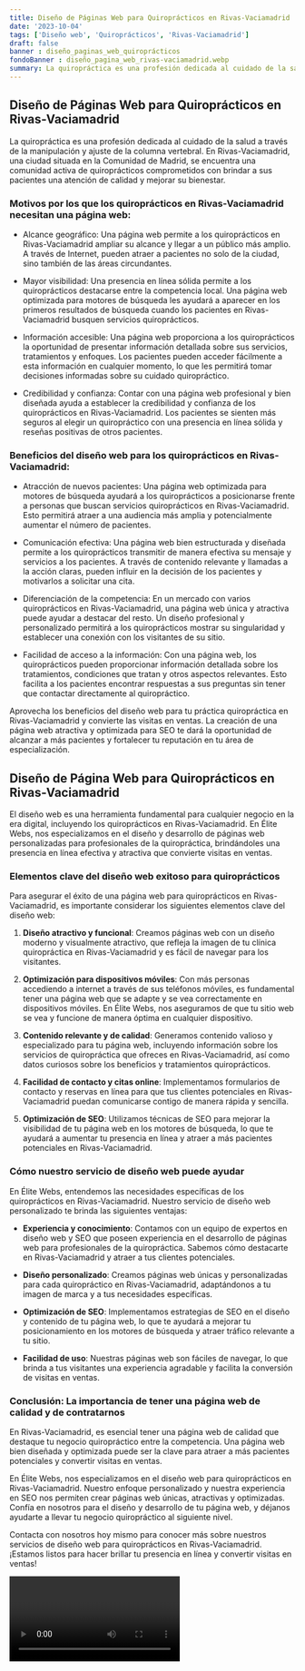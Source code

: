 ```yaml
---
title: Diseño de Páginas Web para Quiroprácticos en Rivas-Vaciamadrid
date: '2023-10-04'
tags: ['Diseño web', 'Quiroprácticos', 'Rivas-Vaciamadrid']
draft: false
banner : diseño_paginas_web_quiroprácticos
fondoBanner : diseño_pagina_web_rivas-vaciamadrid.webp
summary: La quiropráctica es una profesión dedicada al cuidado de la salud a través de la manipulación y ajuste de la columna vertebral. En RivasVaciamadrid, una ciudad situada en la Comunidad de Madrid, se encuentra una comunidad activa de quiroprácticos comprometidos con brindar a sus pacientes una atención de calidad y mejorar su bienestar.
---
```


## Diseño de Páginas Web para Quiroprácticos en Rivas-Vaciamadrid

La quiropráctica es una profesión dedicada al cuidado de la salud a través de la manipulación y ajuste de la columna vertebral. En Rivas-Vaciamadrid, una ciudad situada en la Comunidad de Madrid, se encuentra una comunidad activa de quiroprácticos comprometidos con brindar a sus pacientes una atención de calidad y mejorar su bienestar.

### Motivos por los que los quiroprácticos en Rivas-Vaciamadrid necesitan una página web:

- Alcance geográfico: Una página web permite a los quiroprácticos en Rivas-Vaciamadrid ampliar su alcance y llegar a un público más amplio. A través de Internet, pueden atraer a pacientes no solo de la ciudad, sino también de las áreas circundantes.

- Mayor visibilidad: Una presencia en línea sólida permite a los quiroprácticos destacarse entre la competencia local. Una página web optimizada para motores de búsqueda les ayudará a aparecer en los primeros resultados de búsqueda cuando los pacientes en Rivas-Vaciamadrid busquen servicios quiroprácticos.

- Información accesible: Una página web proporciona a los quiroprácticos la oportunidad de presentar información detallada sobre sus servicios, tratamientos y enfoques. Los pacientes pueden acceder fácilmente a esta información en cualquier momento, lo que les permitirá tomar decisiones informadas sobre su cuidado quiropráctico.

- Credibilidad y confianza: Contar con una página web profesional y bien diseñada ayuda a establecer la credibilidad y confianza de los quiroprácticos en Rivas-Vaciamadrid. Los pacientes se sienten más seguros al elegir un quiropráctico con una presencia en línea sólida y reseñas positivas de otros pacientes.

### Beneficios del diseño web para los quiroprácticos en Rivas-Vaciamadrid:

- Atracción de nuevos pacientes: Una página web optimizada para motores de búsqueda ayudará a los quiroprácticos a posicionarse frente a personas que buscan servicios quiroprácticos en Rivas-Vaciamadrid. Esto permitirá atraer a una audiencia más amplia y potencialmente aumentar el número de pacientes.

- Comunicación efectiva: Una página web bien estructurada y diseñada permite a los quiroprácticos transmitir de manera efectiva su mensaje y servicios a los pacientes. A través de contenido relevante y llamadas a la acción claras, pueden influir en la decisión de los pacientes y motivarlos a solicitar una cita.

- Diferenciación de la competencia: En un mercado con varios quiroprácticos en Rivas-Vaciamadrid, una página web única y atractiva puede ayudar a destacar del resto. Un diseño profesional y personalizado permitirá a los quiroprácticos mostrar su singularidad y establecer una conexión con los visitantes de su sitio.

- Facilidad de acceso a la información: Con una página web, los quiroprácticos pueden proporcionar información detallada sobre los tratamientos, condiciones que tratan y otros aspectos relevantes. Esto facilita a los pacientes encontrar respuestas a sus preguntas sin tener que contactar directamente al quiropráctico.

Aprovecha los beneficios del diseño web para tu práctica quiropráctica en Rivas-Vaciamadrid y convierte las visitas en ventas. La creación de una página web atractiva y optimizada para SEO te dará la oportunidad de alcanzar a más pacientes y fortalecer tu reputación en tu área de especialización.

<GifSeo />

<Cta />

## **Diseño de Página Web para Quiroprácticos en Rivas-Vaciamadrid**

El diseño web es una herramienta fundamental para cualquier negocio en la era digital, incluyendo los quiroprácticos en Rivas-Vaciamadrid. En Élite Webs, nos especializamos en el diseño y desarrollo de páginas web personalizadas para profesionales de la quiropráctica, brindándoles una presencia en línea efectiva y atractiva que convierte visitas en ventas.

### **Elementos clave del diseño web exitoso para quiroprácticos**

Para asegurar el éxito de una página web para quiroprácticos en Rivas-Vaciamadrid, es importante considerar los siguientes elementos clave del diseño web:

1. **Diseño atractivo y funcional**: Creamos páginas web con un diseño moderno y visualmente atractivo, que refleja la imagen de tu clínica quiropráctica en Rivas-Vaciamadrid y es fácil de navegar para los visitantes.

2. **Optimización para dispositivos móviles**: Con más personas accediendo a internet a través de sus teléfonos móviles, es fundamental tener una página web que se adapte y se vea correctamente en dispositivos móviles. En Élite Webs, nos aseguramos de que tu sitio web se vea y funcione de manera óptima en cualquier dispositivo.

3. **Contenido relevante y de calidad**: Generamos contenido valioso y especializado para tu página web, incluyendo información sobre los servicios de quiropráctica que ofreces en Rivas-Vaciamadrid, así como datos curiosos sobre los beneficios y tratamientos quiroprácticos.

4. **Facilidad de contacto y citas online**: Implementamos formularios de contacto y reservas en línea para que tus clientes potenciales en Rivas-Vaciamadrid puedan comunicarse contigo de manera rápida y sencilla.

5. **Optimización de SEO**: Utilizamos técnicas de SEO para mejorar la visibilidad de tu página web en los motores de búsqueda, lo que te ayudará a aumentar tu presencia en línea y atraer a más pacientes potenciales en Rivas-Vaciamadrid.

### **Cómo nuestro servicio de diseño web puede ayudar**

En Élite Webs, entendemos las necesidades específicas de los quiroprácticos en Rivas-Vaciamadrid. Nuestro servicio de diseño web personalizado te brinda las siguientes ventajas:

- **Experiencia y conocimiento**: Contamos con un equipo de expertos en diseño web y SEO que poseen experiencia en el desarrollo de páginas web para profesionales de la quiropráctica. Sabemos cómo destacarte en Rivas-Vaciamadrid y atraer a tus clientes potenciales.

- **Diseño personalizado**: Creamos páginas web únicas y personalizadas para cada quiropráctico en Rivas-Vaciamadrid, adaptándonos a tu imagen de marca y a tus necesidades específicas.

- **Optimización de SEO**: Implementamos estrategias de SEO en el diseño y contenido de tu página web, lo que te ayudará a mejorar tu posicionamiento en los motores de búsqueda y atraer tráfico relevante a tu sitio.

- **Facilidad de uso**: Nuestras páginas web son fáciles de navegar, lo que brinda a tus visitantes una experiencia agradable y facilita la conversión de visitas en ventas.

### **Conclusión: La importancia de tener una página web de calidad y de contratarnos**

En Rivas-Vaciamadrid, es esencial tener una página web de calidad que destaque tu negocio quiropráctico entre la competencia. Una página web bien diseñada y optimizada puede ser la clave para atraer a más pacientes potenciales y convertir visitas en ventas.

En Élite Webs, nos especializamos en el diseño web para quiroprácticos en Rivas-Vaciamadrid. Nuestro enfoque personalizado y nuestra experiencia en SEO nos permiten crear páginas web únicas, atractivas y optimizadas. Confía en nosotros para el diseño y desarrollo de tu página web, y déjanos ayudarte a llevar tu negocio quiropráctico al siguiente nivel.

Contacta con nosotros hoy mismo para conocer más sobre nuestros servicios de diseño web para quiroprácticos en Rivas-Vaciamadrid. ¡Estamos listos para hacer brillar tu presencia en línea y convertir visitas en ventas!

<Video />

<CtaBot job='Quiroprácticos' city='Rivas-Vaciamadrid'/>

<Gmaps query='Rivas-Vaciamadrid+españa+maps' />